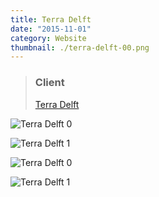 ```yaml
---
title: Terra Delft
date: "2015-11-01"
category: Website
thumbnail: ./terra-delft-00.png
---
```



> ### Client
> [Terra Delft](https://terra-delft.nl/)

<EmbedImage width="wide">

![Terra Delft 0](./terra-delft-00.png)

</EmbedImage>

<EmbedImage width="wide">

![Terra Delft 1](./terra-delft-01.png)

</EmbedImage>

<EmbedImage width="wide">

![Terra Delft 0](./terra-delft-02.png)

</EmbedImage>

<EmbedImage width="wide">

![Terra Delft 1](./terra-delft-03.png)

</EmbedImage>